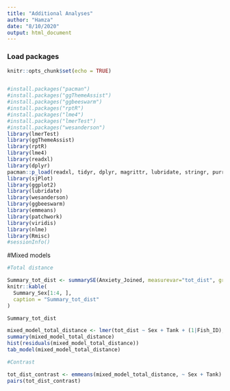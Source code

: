 ```yaml
---
title: "Additional Analyses"
author: "Hamza"
date: "8/10/2020"
output: html_document
---
```


### Load packages
```r
knitr::opts_chunk$set(echo = TRUE)


#install.packages("pacman")
#install.packages("ggThemeAssist")
#install.packages("ggbeeswarm")
#install.packages("rptR")
#install.packages("lme4")
#install.packages("lmerTest")
#install.packages("wesanderson")
library(lmerTest)
library(ggThemeAssist)
library(rptR)
library(lme4)
library(readxl)
library(dplyr)
pacman::p_load(readxl, tidyr, dplyr, magrittr, lubridate, stringr, purrr)
library(sjPlot)
library(ggplot2)
library(lubridate)
library(wesanderson)
library(ggbeeswarm)
library(emmeans)
library(patchwork)
library(viridis)
library(nlme)
library(Rmisc)
#sessionInfo()
```

#Mixed models
```r
#Total distance

Summary_tot_dist <- summarySE(Anxiety_Joined, measurevar="tot_dist", groupvars=c("Tank","Sex"))
knitr::kable(
  Summary_Sex[1:4, ], 
  caption = "Summary_tot_dist"
)

Summary_tot_dist

mixed_model_total_distance <- lmer(tot_dist ~ Sex + Tank + (1|Fish_ID), data=Anxiety_Joined)
summary(mixed_model_total_distance)
hist(residuals(mixed_model_total_distance))
tab_model(mixed_model_total_distance)

#Contrast

tot_dist_contrast <- emmeans(mixed_model_total_distance, ~ Sex + Tank)
pairs(tot_dist_contrast)
```

